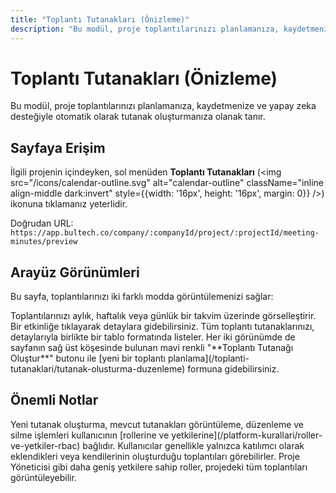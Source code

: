 ```yaml
---
title: "Toplantı Tutanakları (Önizleme)"
description: "Bu modül, proje toplantılarınızı planlamanıza, kaydetmenize ve yapay zeka desteğiyle otomatik olarak tutanak oluşturmanıza olanak tanır."
---
```


# Toplantı Tutanakları (Önizleme)

Bu modül, proje toplantılarınızı planlamanıza, kaydetmenize ve yapay zeka desteğiyle otomatik olarak tutanak oluşturmanıza olanak tanır.

## Sayfaya Erişim

İlgili projenin içindeyken, sol menüden **Toplantı Tutanakları** (<img src="/icons/calendar-outline.svg" alt="calendar-outline" className="inline align-middle dark:invert" style={{width: '16px', height: '16px', margin: 0}} />) ikonuna tıklamanız yeterlidir.

Doğrudan URL: `https://app.bultech.co/company/:companyId/project/:projectId/meeting-minutes/preview`

## Arayüz Görünümleri

Bu sayfa, toplantılarınızı iki farklı modda görüntülemenizi sağlar:

<CardGroup cols={2}>
  <Card title="Takvim Görünümü (Varsayılan)" icon="calendar-month-outline">
    Toplantılarınızı aylık, haftalık veya günlük bir takvim üzerinde görselleştirir. Bir etkinliğe tıklayarak detaylara gidebilirsiniz.
  </Card>
  <Card title="Tablo Görünümü" icon="table-large">
    Tüm toplantı tutanaklarınızı, detaylarıyla birlikte bir tablo formatında listeler.
  </Card>
</CardGroup>

<Tip>
  Her iki görünümde de sayfanın sağ üst köşesinde bulunan mavi renkli "**Toplantı Tutanağı Oluştur**" butonu ile [yeni bir toplantı planlama](/toplanti-tutanaklari/tutanak-olusturma-duzenleme) formuna gidebilirsiniz.
</Tip>

## Önemli Notlar

<AccordionGroup>
    <Accordion title="Yetkilendirme">
        Yeni tutanak oluşturma, mevcut tutanakları görüntüleme, düzenleme ve silme işlemleri kullanıcının [rollerine ve yetkilerine](/platform-kurallari/roller-ve-yetkiler-rbac) bağlıdır.
    </Accordion>
    <Accordion title="Görünürlük">
        Kullanıcılar genellikle yalnızca katılımcı olarak eklendikleri veya kendilerinin oluşturduğu toplantıları görebilirler. Proje Yöneticisi gibi daha geniş yetkilere sahip roller, projedeki tüm toplantıları görüntüleyebilir.
    </Accordion>
</AccordionGroup>
